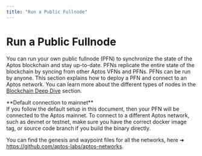 ```yaml
---
title: "Run a Public Fullnode"
---
```



# Run a Public Fullnode

You can run your own public fullnode (PFN) to synchronize the state of the Aptos blockchain and stay
up-to-date. PFNs replicate the entire state of the blockchain by syncing from other Aptos VFNs and PFNs. PFNs
can be run by anyone. This section explains how to deploy a PFN and connect to an Aptos network. You can learn
more about the different types of nodes in the [Blockchain Deep Dive](../blockchain/blockchain.mdx) section.

<Callout type="info">
**Default connection to mainnet**<br />
If you follow the default setup in this document, then your PFN will be connected to the Aptos mainnet. To connect
to a different Aptos network, such as devnet or testnet, make sure you have the correct docker image tag, or source
code branch if you build the binary directly.

You can find the genesis and waypoint files for all the networks, here ➜ https://github.com/aptos-labs/aptos-networks.
</Callout>
